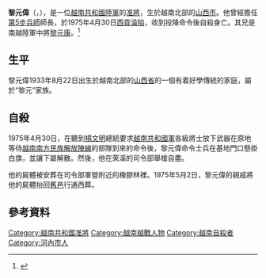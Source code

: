 {{Infobox military person|name=黎元偉|image=General_Lê_Nguyên_Vỹ.jpg|出生日期={{Birth date|1933|08|22}}|出生地点={{French Indochina}}[[山西省_(越南)|山西省]]|逝世日期={{Death date and age|1975|04|30|1933|08|22}}|国籍={{RVN}}}}

'''黎元偉'''（{{lang-vi|'''Lê Nguyên Vỹ'''}}，{{bd|1933年|8月22日|1975年|4月30日|catIdx=Lê}}），是一位[[越南共和國陸軍|越南共和國陸軍]]的[[准將|准將]]，生於越南北部的[[山西市社|山西市]]。他曾經擔任[[越南共和國第5步兵師|第5步兵師]]師長，於1975年4月30日[[西貢淪陷|西貢淪陷]]，收到投降命令後自殺身亡。其兄是南越陸軍中將[[黎元康|黎元康]]。<ref>{{Cite book|title=Lược sử Quân Lực Việt Nam Cộng Hòa|last=Ngọc Thống Trần|publisher=Hương Quê|year=2011|isbn=9780985218201|last2=Đắc Huân Hồ|last3=Đình Thụy Lê|editor-last=Ngọc Thống Trần|language=vi}}</ref>

== 生平 ==
黎元偉1933年8月22日出生於越南北部的[[山西省_(越南)|山西省]]的一個有着好學傳統的家庭，屬於“黎元”家族。

== 自殺 ==
1975年4月30日，在聽到[[楊文明|楊文明]]總統要求[[越南共和國軍|越南共和國軍]]各級將士放下武器在原地等待[[越南南方民族解放陣線|越南南方民族解放陣線]]的部隊到來的命令後，黎元偉命令士兵在基地門口懸掛白旗，並讓下屬解散。然後，他在萊溪的司令部舉槍自盡。

他的屍體被安葬在司令部軍營附近的橡膠林裡。1975年5月2日，黎元偉的親戚將他的屍體抬回[[旧邑郡|舊邑]]行通西葬。

== 參考資料 ==
<references />
{{越南共和國準將}}
{{越南共和國軍}}
{{DEFAULTSORT:Lê}}
[[Category:越南共和國准將|Category:越南共和國准將]]
[[Category:越南越戰人物|Category:越南越戰人物]]
[[Category:越南自殺者|Category:越南自殺者]]
[[Category:河內市人|Category:河內市人]]
